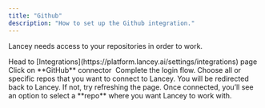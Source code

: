 ```yaml
---
title: "Github"
description: "How to set up the Github integration."
---
```


Lancey needs access to your repositories in order to work.

<Steps>
  <Step title="Integration settings">
    Head to [Integrations](https://platform.lancey.ai/settings/integrations) page
  </Step>
  <Step title="Connector">
    Click on **GitHub** connector 
  </Step>
  <Step title="Login flow">
    Complete the login flow.
  </Step>
  <Step title="Authorizing a repo">
    Choose all or specific repos that you want to connect to Lancey. You will be redirected back to Lancey. If not, try refreshing the page.
  </Step>
  <Step title="Selecting a repo" stepNumber={5}>
    Once connected, you’ll see an option to select a **repo**  where you want Lancey to work with.
  </Step>
</Steps>